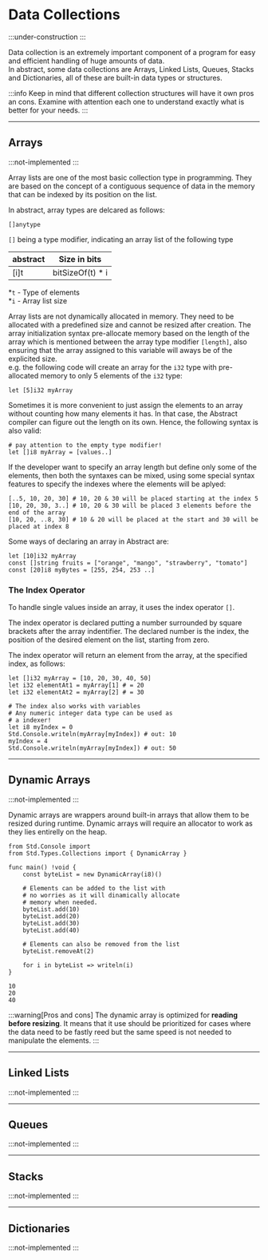 # Data Collections
:::under-construction
:::

Data collection is an extremely important component of a program for easy and efficient handling of huge amounts of data. \
In abstract, some data collections are Arrays, Linked Lists, Queues, Stacks and Dictionaries, all of these are
built-in data types or structures.

:::info
Keep in mind that different collection structures will have it own pros an cons.
Examine with attention each one to understand exactly what is better for your needs.
:::

---
## Arrays
:::not-implemented
:::

Array lists are one of the most basic collection type in programming. They are based on the concept of a contiguous
sequence of data in the memory that can be indexed by its position on the list.


In abstract, array types are delcared as follows:
```
[]anytype
```
`[]` being a type modifier, indicating an array list of the following type

| abstract | Size in bits     |
|----------|:----------------:|
| [i]t     | bitSizeOf(t) * i |

*`t` - Type of elements \
*`i` - Array list size

Array lists are not dynamically allocated in memory. They need to be allocated with a predefined size and
cannot be resized after creation. 
The array initialization syntax pre-allocate memory based on the length of the array which is
mentioned between the array type modifier `[length]`, also ensuring that the array assigned to this variable
will aways be of the explicited size. \
e.g. the following code will create an array for the `i32` type with pre-allocated memory to only 5 elements of
the `i32` type:
```abs
let [5]i32 myArray
```

Sometimes it is more convenient to just assign the elements to an array without counting how many elements it has.
In that case, the Abstract compiler can figure out the length on its own. Hence, the following syntax is also valid:
```abs
# pay attention to the empty type modifier!
let []i8 myArray = [values..]
```

If the developer want to specify an array length but define only some of the elements, then
both the syntaxes can be mixed, using some special syntax features to specify the indexes where
the elements will be aplyed:
```abs
[..5, 10, 20, 30] # 10, 20 & 30 will be placed starting at the index 5
[10, 20, 30, 3..] # 10, 20 & 30 will be placed 3 elements before the end of the array
[10, 20, ..8, 30] # 10 & 20 will be placed at the start and 30 will be placed at index 8
```

Some ways of declaring an array in Abstract are:
```abs
let [10]i32 myArray
const []string fruits = ["orange", "mango", "strawberry", "tomato"]
const [20]i8 myBytes = [255, 254, 253 ..]
```

### The Index Operator
To handle single values inside an array, it uses the index operator `[]`.

The index operator is declared putting a number surrounded by square brackets after the array indentifier.
The declared number is the index, the position of the desired element on the list, starting from zero.

The index operator will return an element from the array, at the specified index, as follows:
```abs
let []i32 myArray = [10, 20, 30, 40, 50]
let i32 elementAt1 = myArray[1] # = 20
let i32 elementAt2 = myArray[2] # = 30

# The index also works with variables
# Any numeric integer data type can be used as
# a indexer!
let i8 myIndex = 0
Std.Console.writeln(myArray[myIndex]) # out: 10
myIndex = 4
Std.Console.writeln(myArray[myIndex]) # out: 50
```

---
## Dynamic Arrays
:::not-implemented
:::

Dynamic arrays are wrappers around built-in arrays that allow them to be resized
during runtime. Dynamic arrays will require an allocator to work as they lies
entirelly on the heap.

```abs
from Std.Console import
from Std.Types.Collections import { DynamicArray }

func main() !void {
    const byteList = new DynamicArray(i8)()

    # Elements can be added to the list with
    # no worries as it will dinamically allocate
    # memory when needed.
    byteList.add(10)
    byteList.add(20)
    byteList.add(30)
    byteList.add(40)

    # Elements can also be removed from the list
    byteList.removeAt(2)

    for i in byteList => writeln(i)
}
```
```text title="Console Output"
10
20
40
```

:::warning[Pros and cons]
The dynamic array is optimized for **reading before resizing**. It means that it use should be prioritized
for cases where the data need to be fastly reed but the same speed is not needed to manipulate the
elements.
:::

---
## Linked Lists
:::not-implemented
:::

---
## Queues
:::not-implemented
:::

---
## Stacks
:::not-implemented
:::

---
## Dictionaries
:::not-implemented
:::
